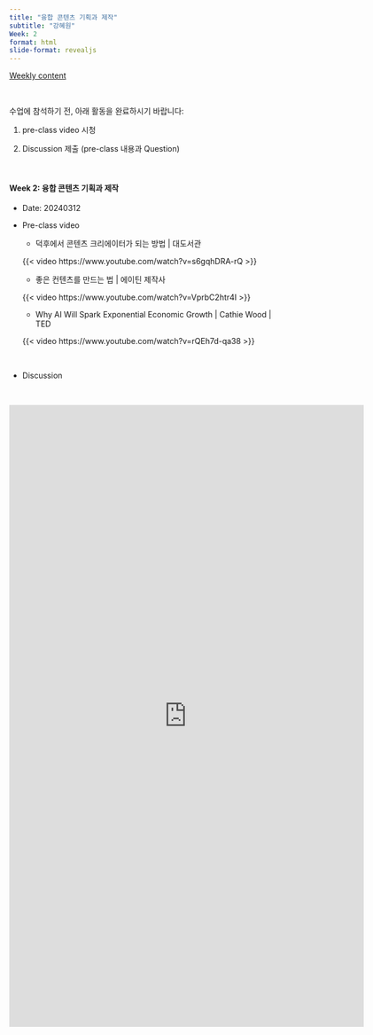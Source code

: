 ```yaml
---
title: "융합 콘텐츠 기획과 제작"
subtitle: "강혜원" 
Week: 2
format: html
slide-format: revealjs
---
```


[Weekly content](https://changjunlee.com/teaching/cul_tech_101/weekly_2/)

<br>

수업에 참석하기 전, 아래 활동을 완료하시기 바랍니다:

1.  pre-class video 시청

2.  Discussion 제출 (pre-class 내용과 Question)

<br>

#### **Week 2: 융합 콘텐츠 기획과 제작**

-   Date: 20240312

-   Pre-class video

    -   덕후에서 콘텐츠 크리에이터가 되는 방법 \| 대도서관
    
    {{< video https://www.youtube.com/watch?v=s6gqhDRA-rQ >}}


    -   좋은 컨텐츠를 만드는 법 \| 에이틴 제작사

    {{< video https://www.youtube.com/watch?v=VprbC2htr4I >}}

    -   Why AI Will Spark Exponential Economic Growth \| Cathie Wood \| TED

    {{< video https://www.youtube.com/watch?v=rQEh7d-qa38 >}}

<br>

-   Discussion

<br>

<iframe src="https://docs.google.com/forms/d/e/1FAIpQLSeXKQPjHsc0AaeJgRkfVCKfJIEIEhIX52AJcZBi52iWF3OULg/viewform?embedded=true" width="640" height="1122" frameborder="0" marginheight="0" marginwidth="0">로드 중…</iframe>

